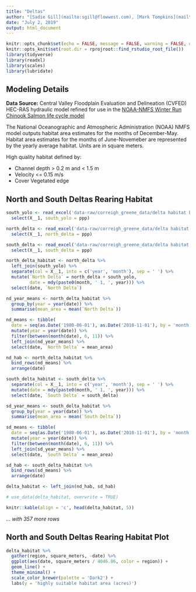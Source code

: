 ```yaml
---
title: "Deltas"
author: "[Sadie Gill](mailto:sgill@flowwest.com), [Mark Tompkins](mailto:mtompkins@flowwest.com)"
date: "July 2, 2019"
output: html_document
---
```


```r
knitr::opts_chunk$set(echo = FALSE, message = FALSE, warning = FALSE, out.width = '100%')
knitr::opts_knit$set(root.dir = rprojroot::find_rstudio_root_file())
library(tidyverse)
library(readxl)
library(scales)
library(lubridate)
```

## Modeling Details
**Data Source:**
Central Valley Floodplain Evaluation and Delineation (CVFED) HEC-RAS hydraulic model refined for use in the [NOAA-NMFS Winter Run Chinook Salmon life cycle model](https://cvpiahabitat-r-package.s3-us-west-2.amazonaws.com/2017Hendrix.pdf)

The National Oceanographic and Atmospheric Administration (NOAA) NMFS model outputs habitat area estimates for the months of December-May. Habitat area estimates for the months of June-Novemeber are represented by the yearly average habitat. Units are in square meters.

High quality habitat defined by:

* Channel depth > 0.2 m and < 1.5 m
* Velocity <= 0.15 m/s
* Cover Vegetated edge

## North and South Deltas Rearing Habitat

```r
south_yolo <- read_excel('data-raw/correigh_greene_data/delta habitat By Region.xlsx', sheet = 3, skip = 1) %>%
  select(X__1, south_yolo = ppp)

north_delta <- read_excel('data-raw/correigh_greene_data/delta habitat By Region.xlsx', sheet = 4, skip = 1)  %>%
  select(X__1, north_delta = ppp)

south_delta <- read_excel('data-raw/correigh_greene_data/delta habitat By Region.xlsx', sheet = 5, skip = 1) %>%
  select(X__1, south_delta = ppp)

north_delta_habitat <- north_delta %>%
  left_join(south_yolo) %>%
  separate(col = X__1, into = c('year', 'month'), sep = ' ') %>%
  mutate(`North Delta` = north_delta + south_yolo,
         date = mdy(paste0(month, ' 1, ', year))) %>%
  select(date, `North Delta`)

nd_year_means <- north_delta_habitat %>%
  group_by(year = year(date)) %>%
  summarise(mean_area = mean(`North Delta`))

nd_means <- tibble(
  date = seq(as.Date('1980-06-01'), as.Date('2010-11-01'), by = 'month')) %>%
  mutate(year = year(date)) %>%
  filter(between(month(date), 6, 11)) %>%
  left_join(nd_year_means) %>%
  select(date, `North Delta` = mean_area)

nd_hab <- north_delta_habitat %>%
  bind_rows(nd_means) %>%
  arrange(date)

south_delta_habitat <- south_delta %>%
  separate(col = X__1, into = c('year', 'month'), sep = ' ') %>%
  mutate(date = mdy(paste0(month, ' 1, ', year))) %>%
  select(date, `South Delta` = south_delta)

sd_year_means <- south_delta_habitat %>%
  group_by(year = year(date)) %>%
  summarise(mean_area = mean(`South Delta`))

sd_means <- tibble(
  date = seq(as.Date('1980-06-01'), as.Date('2010-11-01'), by = 'month')) %>%
  mutate(year = year(date)) %>%
  filter(between(month(date), 6, 11)) %>%
  left_join(sd_year_means) %>%
  select(date, `South Delta` = mean_area)

sd_hab <- south_delta_habitat %>%
  bind_rows(sd_means) %>%
  arrange(date)

delta_habitat <- left_join(nd_hab, sd_hab)

# use_data(delta_habitat, overwrite = TRUE)

knitr::kable(align = 'c', head(delta_habitat, 5))
```

*... with 357 more rows*

## North and South Deltas Rearing Habitat Plot

```r

delta_habitat %>% 
  gather(region, square_meters, -date) %>% 
  ggplot(aes(date, square_meters / 4046.86, color = region)) +
  geom_line() +
  theme_minimal() +
  scale_color_brewer(palette = 'Dark2') +
  labs(y = 'highly suitable habitat area (acres)')
```
